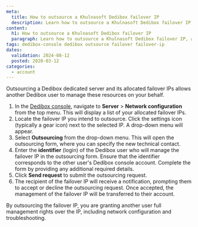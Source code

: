 ```yaml
---
meta:
  title: How to outsource a Khulnasoft Dedibox failover IP 
  description: Learn how to outsource a Khulnasoft Dedibox failover IP, allowing another user to manage it on your behalf.
content:
  h1: How to outsource a Khulnasoft Dedibox failover IP 
  paragraph: Learn how to outsource a Khulnasoft Dedibox failover IP, allowing another user to manage it on your behalf.  
tags: dedibox-console dedibox outsource failover failover-ip
dates:
  validation: 2024-08-12
  posted: 2020-03-12
categories:
  - account
---
```


Outsourcing a Dedibox dedicated server and its allocated failover IPs allows another Dedibox user to manage these resources on your behalf.

1. In the [Dedibox console](https://console.online.net/), navigate to **Server** > **Network configuration** from the top menu. This will display a list of your allocated failover IPs.
2. Locate the failover IP you intend to outsource. Click the settings icon (typically a gear icon) next to the selected IP. A drop-down menu will appear.
3. Select **Outsourcing** from the drop-down menu. This will open the outsourcing form, where you can specify the new technical contact.
4. Enter the **identifier** (login) of the Dedibox user who will manage the failover IP in the outsourcing form. Ensure that the identifier corresponds to the other user's Dedibox console account. Complete the form by providing any additional required details.
5. Click **Send request** to submit the outsourcing request. 
6. The recipient of the failover IP will receive a notification, prompting them to accept or decline the outsourcing request. Once accepted, the management of the failover IP will be transferred to their account.

<Message type="important">
  By outsourcing the failover IP, you are granting another user full management rights over the IP, including network configuration and troubleshooting.
</Message>